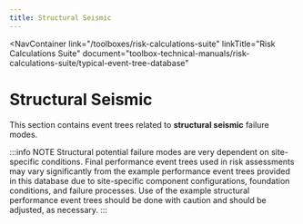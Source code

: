 ```yaml
---
title: Structural Seismic
---
```



<NavContainer
  link="/toolboxes/risk-calculations-suite"
  linkTitle="Risk Calculations Suite"
  document="toolbox-technical-manuals/risk-calculations-suite/typical-event-tree-database"
></NavContainer>

# Structural Seismic

This section contains event trees related to **structural seismic** failure modes.

:::info NOTE
Structural potential failure modes are very dependent on site-specific conditions. Final performance event trees used in risk assessments may vary significantly from the example
performance event trees provided in this database due to site-specific component configurations, foundation conditions, and failure processes. Use of the example structural
performance event trees should be done with caution and should be adjusted, as necessary.
:::
